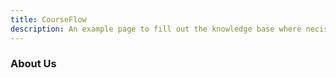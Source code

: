 ```yaml
---
title: CourseFlow
description: An example page to fill out the knowledge base where necissary.
---
```



<Card
    title="Welcome to CourseFlow"
    icon="bars"
/>

<CardGrid>
    <LinkCard 
        title="GitHub"
        href="https://github.com/thoth-tech/CourseFlow"
    />
    <LinkCard 
        title="Documentation" 
        href="https://github.com/thoth-tech/documentation/tree/main/docs/Courseflow"
    />
</CardGrid>

### About Us
